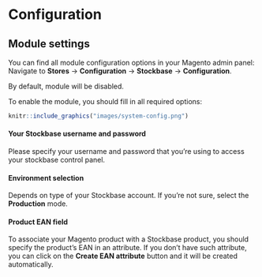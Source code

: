 
# Configuration {#configuration}


## Module settings

You can find all module configuration options in your Magento admin panel:  
Navigate to **Stores** -> **Configuration** -> **Stockbase** -> **Configuration**.


By default, module will be disabled.

To enable the module, you should fill in all required options:

```{r echo = FALSE, out.width = "65%"}
knitr::include_graphics("images/system-config.png")
```

#### Your Stockbase username and password {.unnumbered}

Please specify your username and password that you're using to access your stockbase control panel.


#### Environment selection {.unnumbered}

Depends on type of your Stockbase account. If you're not sure, select the **Production** mode.


#### Product EAN field {#ean-field .unnumbered}

To associate your Magento product with a Stockbase product, you should specify the product's EAN in an attribute.
If you don't have such attribute, you can click on the **Create EAN attribute** button and it will be created automatically.

